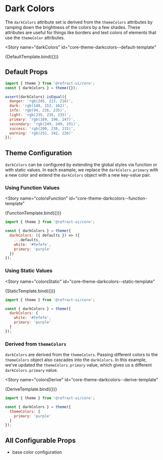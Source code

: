 # Dark Colors


<BreadCrumb
  token="darkColors"
/>

The `darkColors` attribute set is derived from the `themeColors` attributes by ramping down the brightness of the colors by a few shades. These attributes are useful for things like borders and text colors of elements that use the `themeColor` attributes.

<Story
  name="darkColors"
  id="core-theme-darkcolors--default-template"
>
  {DefaultTemplate.bind({})}
</Story>

## Default Props

``` js
import { theme } from '@refract-ui/core';
const { darkColors } = theme({});

assert(darkColors).isEqual({
  danger: 'rgb(245, 213, 218)',
  dark: 'rgb(148, 153, 162)',
  info: 'rgb(94, 216, 235)',
  light: 'rgb(235, 235, 235)',
  primary: 'rgb(169, 196, 247)',
  secondary: 'rgb(249, 249, 251)',
  success: 'rgb(200, 238, 215)',
  warning: 'rgb(252, 242, 226)'
});
```

## Theme Configuration

`darkColors` can be configured by extending the global styles via function or with static values. In each example, we replace the `darkColors.primary` with a new color and extend the `darkColors` object with a new key-value pair.

### Using Function Values

<Story
  name="colorsFunction"
  id="core-theme-darkcolors--function-template"
>
  {FunctionTemplate.bind({})}
</Story>

``` js
import { theme } from '@refract-ui/core';

const { darkColors } = theme({
  darkColors: ({ defaults }) => ({
    ...defaults,
    white: '#fefefe',
    primary: 'purple'
  })
});
```

### Using Static Values

<Story
  name="colorsStatic"
  id="core-theme-darkcolors--static-template"
>
  {StaticTemplate.bind({})}
</Story>

``` js
import { theme } from '@refract-ui/core';

const { darkColors } = theme({
  darkColors: {
    white: '#fefefe',
    primary: 'purple'
  }
});
```

### Derived from `themeColors`

`darkColors` are derived from the `themeColors`. Passing different colors to the `themeColors` object also cascades into the `darkColors`. In this example, we've updated the `themeColors.primary` value, which gives us a different `darkColors.primary` value.

<Story
  name="colorsDerive"
  id="core-theme-darkcolors--derive-template"
>
  {DeriveTemplate.bind({})}
</Story>

``` js
import { theme } from '@refract-ui/core';

const { darkColors } = theme({
  themeColors: {
    primary: 'purple'
  }
});
```

## All Configurable Props

- base color configuration
